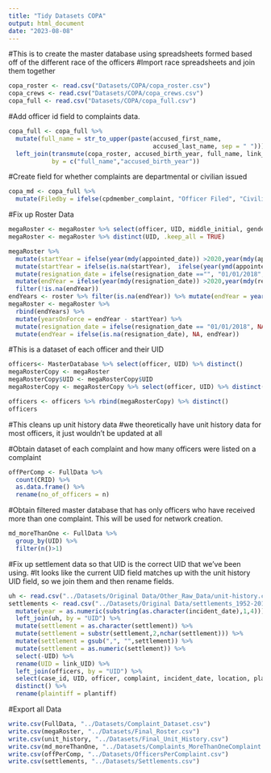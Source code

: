 ```yaml
---
title: "Tidy Datasets COPA"
output: html_document
date: "2023-08-08"
---
```


#This is to create the master database using spreadsheets formed based off of the different race of the officers
#Import race spreadsheets and join them together 
```r
copa_roster <- read.csv("Datasets/COPA/copa_roster.csv")
copa_crews <- read.csv("Datasets/COPA/copa_crews.csv")
copa_full <- read.csv("Datasets/COPA/copa_full.csv")

```

#Add officer id field to complaints data.
```r
copa_full <- copa_full %>%
  mutate(full_name = str_to_upper(paste(accused_first_name, 
                                        accused_last_name, sep = " "))) %>%
  left_join(transmute(copa_roster, accused_birth_year, full_name, link_id),
            by = c("full_name","accused_birth_year"))
```

#Create field for whether complaints are departmental or civilian issued
```r
copa_md <- copa_full %>%
  mutate(Filedby = ifelse(cpdmember_complaint, "Officer Filed", "Civilian Filed"))
```

#Fix up Roster Data
```r
megaRoster <- megaRoster %>% select(officer, UID, middle_initial, gender, race, current_age, current_status, current_rank, appointed_date, resignation_date)
megaRoster <- megaRoster %>% distinct(UID, .keep_all = TRUE)

megaRoster %>% 
  mutate(startYear = ifelse(year(mdy(appointed_date)) >2020,year(mdy(appointed_date))-100, year(mdy(appointed_date))))%>%
  mutate(startYear = ifelse(is.na(startYear),  ifelse(year(ymd(appointed_date)) >2020,year(ymd(appointed_date))-100, year(ymd(appointed_date))),startYear)) %>% 
  mutate(resignation_date = ifelse(resignation_date =="", "01/01/2018", resignation_date)) %>% 
  mutate(endYear = ifelse(year(mdy(resignation_date)) >2020,year(mdy(resignation_date))-100, year(mdy(resignation_date)))) %>% 
  filter(!is.na(endYear))
endYears <- roster %>% filter(is.na(endYear)) %>% mutate(endYear = year(ymd(resignation_date)))
megaRoster <- megaRoster %>% 
  rbind(endYears) %>% 
  mutate(yearsOnForce = endYear - startYear) %>% 
  mutate(resignation_date = ifelse(resignation_date == "01/01/2018", NA, resignation_date)) %>% 
  mutate(endYear = ifelse(is.na(resignation_date), NA, endYear))
```


#This is a dataset of each officer and their UID
```r
officers<- MasterDatabase %>% select(officer, UID) %>% distinct()
megaRosterCopy <- megaRoster 
megaRosterCopy$UID <- megaRosterCopy$UID
megaRosterCopy <- megaRosterCopy %>% select(officer, UID) %>% distinct()

officers <- officers %>% rbind(megaRosterCopy) %>% distinct()
officers
```

#This cleans up unit history data
#we theoretically have unit history data for most officers, it just wouldn't be updated at all


#Obtain dataset of each complaint and how many officers were listed on a complaint
```r
offPerComp <- FullData %>% 
  count(CRID) %>% 
  as.data.frame() %>% 
  rename(no_of_officers = n)
```

#Obtain filtered master database that has only officers who have received more than one complaint. This will be used for network creation.
```r
md_moreThanOne <- FullData %>% 
  group_by(UID) %>% 
  filter(n()>1)
```

#Fix up settlement data so that UID is the correct UID that we've been using. 
#It looks like the current UID field matches up with the unit history UID field, so we join them and then rename fields. 
```r
uh <- read.csv("../Datasets/Original Data/Other_Raw_Data/unit-history.csv", stringsAsFactors = FALSE)
settlements <- read.csv("../Datasets/Original Data/settlements_1952-2016_2017-01.csv") %>% 
  mutate(year = as.numeric(substring(as.character(incident_date),1,4))) %>% filter(year>1989) %>% 
  left_join(uh, by = "UID") %>% 
  mutate(settlement = as.character(settlement)) %>%
  mutate(settlement = substr(settlement,2,nchar(settlement))) %>% 
  mutate(settlement = gsub(",", "",settlement)) %>%
  mutate(settlement = as.numeric(settlement)) %>% 
  select(-UID) %>% 
  rename(UID = link_UID) %>%
  left_join(officers, by = "UID") %>% 
  select(case_id, UID, officer, complaint, incident_date, location, plantiff, settlement, service_length, year) %>% 
  distinct() %>% 
  rename(plaintiff = plantiff) 
```

#Export all Data
```r
write.csv(FullData, "../Datasets/Complaint_Dataset.csv")
write.csv(megaRoster, "../Datasets/Final_Roster.csv")
write.csv(unit_history, "../Datasets/Final_Unit_History.csv")
write.csv(md_moreThanOne, "../Datasets/Complaints_MoreThanOneComplaint.csv")
write.csv(offPerComp, "../Datasets/OfficersPerComplaint.csv")
write.csv(settlements, "../Datasets/Settlements.csv")
```